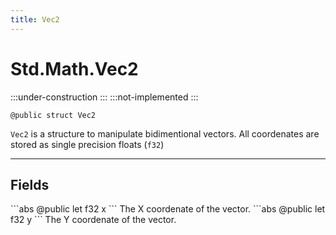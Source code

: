 ```yaml
---
title: Vec2
---
```



# Std.Math.Vec2

:::under-construction
:::
:::not-implemented
:::

```abs
@public struct Vec2
```

`Vec2` is a structure to manipulate bidimentional vectors.
All coordenates are stored as single precision floats (`f32`)

---

## Fields

<Fielddoc bookmark="x">
    ```abs
    @public let f32 x
    ```
    <FielddocStores type="f32">The X coordenate of the vector.</FielddocStores>
</Fielddoc>
<Fielddoc bookmark="y">
    ```abs
    @public let f32 y
    ```
    <FielddocStores type="f32">The Y coordenate of the vector.</FielddocStores>
</Fielddoc>

